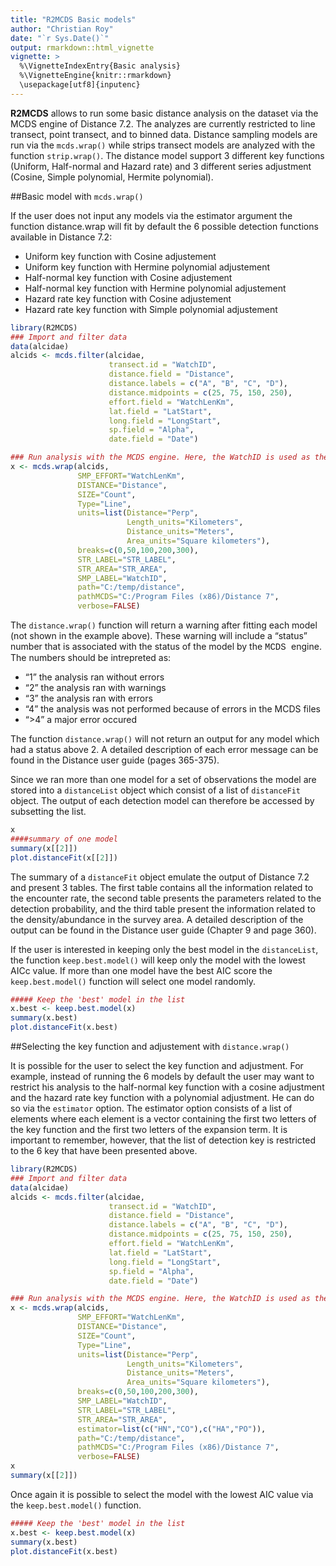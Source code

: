 ```yaml
---
title: "R2MCDS Basic models"
author: "Christian Roy"
date: "`r Sys.Date()`"
output: rmarkdown::html_vignette
vignette: >
  %\VignetteIndexEntry{Basic analysis}
  %\VignetteEngine{knitr::rmarkdown}
  \usepackage[utf8]{inputenc}
---
```


**R2MCDS** allows to run some basic distance analysis on the dataset via the MCDS engine of Distance 7.2. The analyzes are currently restricted to line transect, point transect, and to binned data. Distance sampling models are run via the `mcds.wrap()` while strips transect models are analyzed with the function `strip.wrap()`. The distance model support 3 different key functions (Uniform, Half-normal and Hazard rate) and 3 different series adjustment (Cosine, Simple polynomial, Hermite polynomial). 

##Basic model with `mcds.wrap()`

If the user does not input any models via the estimator argument the function distance.wrap will fit by default the 6 possible detection functions available in Distance 7.2:

- Uniform key function with Cosine adjustement
- Uniform key function with Hermine polynomial adjustement
- Half-normal key function with Cosine adjustement
- Half-normal key function with Hermine polynomial adjustement
- Hazard rate key function with Cosine adjustement
- Hazard rate key function with Simple polynomial adjustement

```r
library(R2MCDS)
### Import and filter data
data(alcidae)
alcids <- mcds.filter(alcidae,
                      transect.id = "WatchID",
                      distance.field = "Distance",
                      distance.labels = c("A", "B", "C", "D"),
                      distance.midpoints = c(25, 75, 150, 250),
                      effort.field = "WatchLenKm",
                      lat.field = "LatStart",
                      long.field = "LongStart",
                      sp.field = "Alpha",
                      date.field = "Date")

### Run analysis with the MCDS engine. Here, the WatchID is used as the sample.
x <- mcds.wrap(alcids,
               SMP_EFFORT="WatchLenKm",
               DISTANCE="Distance",
               SIZE="Count",
               Type="Line",
               units=list(Distance="Perp",
                          Length_units="Kilometers",
                          Distance_units="Meters",
                          Area_units="Square kilometers"),
               breaks=c(0,50,100,200,300),
               STR_LABEL="STR_LABEL", 
               STR_AREA="STR_AREA",
               SMP_LABEL="WatchID", 
               path="C:/temp/distance",
               pathMCDS="C:/Program Files (x86)/Distance 7",
               verbose=FALSE)
```
The `distance.wrap()` function will return a warning after fitting each model (not shown in the example above). These warning will include a "status" number that is associated with the status of the model by the <span style="font-family:Courier New"> MCDS </span> engine. The numbers should be intrepreted as:

- "1" the analysis ran without errors
- "2" the analysis ran with warnings
- "3" the analysis ran with errors
- "4" the analysis was not performed because of errors in the MCDS files
- ">4" a major error occured 

The function `distance.wrap()` will not return an output for any model which had a status above 2. A detailed description of each error message can be found in the Distance user guide (pages 365-375).  

Since we ran more than one model for a set of observations the model are stored into a `distanceList` object which consist of a list of `distanceFit` object. The output of each detection model can therefore be accessed by subsetting the list.
```r
x
####summary of one model
summary(x[[2]])
plot.distanceFit(x[[2]])
```


The summary of a `distanceFit` object emulate the output of Distance 7.2 and present 3 tables. The first table contains all the information related to the encounter rate, the second table presents the parameters related to the detection probability, and the third table present the information related to the density/abundance in the survey area. A detailed description of the output can be found in the Distance user guide (Chapter 9 and page 360).


If the user is interested in keeping only the best model in the `distanceList`, the function `keep.best.model()` will keep only the model with the lowest AICc value. If more than one model have the best AIC score the `keep.best.model()` function will select one model randomly.

```r
##### Keep the 'best' model in the list
x.best <- keep.best.model(x)
summary(x.best)
plot.distanceFit(x.best)
```

##Selecting the key function and adjustement with `distance.wrap()`

It is possible for the user to select the key function and adjustment. For example, instead of running the 6 models by default the user may want to restrict his analysis to the half-normal key function with a cosine adjustment and the hazard rate key function with a polynomial adjustment. He can do so via the `estimator` option. The estimator option consists of a list of elements where each element is a vector containing the first two letters of the key function and the first two letters of the expansion term. It is important to remember, however, that the list of detection key is restricted to the 6 key that have been presented above. 

```r
library(R2MCDS)
### Import and filter data
data(alcidae)
alcids <- mcds.filter(alcidae,
                      transect.id = "WatchID",
                      distance.field = "Distance", 
                      distance.labels = c("A", "B", "C", "D"), 
                      distance.midpoints = c(25, 75, 150, 250),
                      effort.field = "WatchLenKm", 
                      lat.field = "LatStart",
                      long.field = "LongStart", 
                      sp.field = "Alpha",
                      date.field = "Date")

### Run analysis with the MCDS engine. Here, the WatchID is used as the sample.
x <- mcds.wrap(alcids,
               SMP_EFFORT="WatchLenKm",
               DISTANCE="Distance",
               SIZE="Count",
               Type="Line",
               units=list(Distance="Perp",
                          Length_units="Kilometers",
                          Distance_units="Meters",
                          Area_units="Square kilometers"),
               breaks=c(0,50,100,200,300),
               SMP_LABEL="WatchID",
               STR_LABEL="STR_LABEL",
               STR_AREA="STR_AREA",
               estimator=list(c("HN","CO"),c("HA","PO")),
               path="C:/temp/distance",
               pathMCDS="C:/Program Files (x86)/Distance 7",
               verbose=FALSE)
x
summary(x[[2]])
```

Once again it is possible to select the model with the lowest AIC value via the `keep.best.model()` function.

```r
##### Keep the 'best' model in the list
x.best <- keep.best.model(x)
summary(x.best)
plot.distanceFit(x.best)
```
